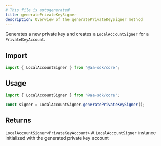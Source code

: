 ```yaml
---
# This file is autogenerated
title: generatePrivateKeySigner
description: Overview of the generatePrivateKeySigner method
---
```



Generates a new private key and creates a `LocalAccountSigner` for a `PrivateKeyAccount`.

## Import

```ts
import { LocalAccountSigner } from "@aa-sdk/core";
```

## Usage

```ts
import { LocalAccountSigner } from "@aa-sdk/core";

const signer = LocalAccountSigner.generatePrivateKeySigner();
```

## Returns

`LocalAccountSigner<PrivateKeyAccount>`
A `LocalAccountSigner` instance initialized with the generated private key account
